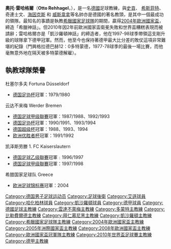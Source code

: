 {{noteta
|T=zh-hans:奥托·雷哈格尔;zh-hk:奧圖·列哈格;zh-tw:奧托·雷哈格爾;
|G1=Football
|G2=uefa
|G3=德甲
|1=zh-hans:奥托·雷哈格尔;zh-hk:奧圖·列哈格;zh-tw:奧托·雷哈格爾;
|2=zh-hans:雷哈格尔;zh-hk:列哈格;zh-tw:雷哈格爾;
}}
{{Football manager infobox
| playername= 奧圖·列哈格<br>''Otto Rehhagel''
| image               = Otto Rehhagel 01-2.jpg
| fullname = Otto Rehhagel
| dateofbirth = {{birth date and age|1938|8|9}} 
| cityofbirth = [[埃森|埃森]] 
| height = {{height|m=1.77}}
| countryofbirth = [[德國|德國]]
| currentclub  = 
| position =  [[後衛_(足球)|後衛]] |
| years = 1960–63<br/>1963–65<br/>1965–72
| clubs = [[红白埃森|红白埃森]]<br/>[[哈化柏林|哈化柏林]]<br/>[[凱沙羅頓|凱沙羅頓]]
| caps(goals) = {{0}}{{0}}? {{0}}(?)<br/> {{0}}53 {{0}}(6)<br/> 148 (16)
| nationalyears1      = 1960
| nationalteam1       = [[德国国家奥林匹克足球队|西德Amateur]]
| nationalcaps1       = 2
| nationalgoals1      = 0
| manageryears1       = 1972
| manageryears2       = 1972–1973
| manageryears3       = 1973–1974
| manageryears4       = 1974–1975
| manageryears5       = 1976
| manageryears6       = 1976–1978
| manageryears7       = 1978–1979
| manageryears8       = 1979–1980
| manageryears9      = 1981–1995
| manageryears10      = 1995–1996
| manageryears11      = 1996–2000
| manageryears12      = 2001–2010
| manageryears13      = 2012
| managerclubs1       = FV Rockenhausen
| managerclubs2       = [[薩爾布呂肯足球俱樂部|薩爾布呂肯]]
| managerclubs3       = [[奥芬巴赫踢球者足球俱乐部|奥芬巴赫踢球者]] (Assistant coach)
| managerclubs4       = [[奥芬巴赫踢球者足球俱乐部|奥芬巴赫踢球者]]
| managerclubs5       = [[雲達不萊梅體育會|雲達不萊梅]]
| managerclubs6       = [[多特蒙德足球俱樂部|多特蒙德]]
| managerclubs7       = [[比勒費爾德阿米尼亞德國體育會|比勒費爾德]]
| managerclubs8       = [[福尔图娜杜塞尔多夫|杜塞尔多夫]]
| managerclubs9       = [[雲達不萊梅體育會|雲達不萊梅]]
| managerclubs10      = [[拜仁慕尼黑足球俱乐部|拜仁慕尼黑]]
| managerclubs11      = [[凯泽斯劳滕足球俱乐部|凯泽斯劳滕]]
| managerclubs12      = [[希臘國家足球隊|希臘]]
| managerclubs13      = [[柏林赫塔體育俱樂部|柏林赫塔]]
| ntupdate =
}}
'''奧托·雷哈格爾'''（'''Otto Rehhagel'''，{{bd|1938年|8月9日|catidx=Rehhagel, Otto}}），是一名[[德國|德國]]足球教練，與[[史貢|史貢]]、 [[希斯菲特|希斯菲特]]、奇連士文、[[海因克斯|海因克斯]] 和 [[威斯韋拿|威斯韋拿]]等名帥亦是德國的著名教頭，是其中一個最成功的領隊。最知名的事蹟是執教[[希臘國家足球隊|希臘國家足球隊]]的期間，贏得[[2004年歐洲國家盃|2004年歐洲國家盃]]，締造「希臘神話」。但2010年因2年前歐洲國家盃衛冕失敗和世界盃糟糕表現而被請辭；雷哈格爾亦是「凱沙羅頓神話」的締造者，他在1997-98球季帶領這支剛升級的球隊拿下德甲冠軍。然而，他至今也保持著德甲最大比分差的敗仗這項非常難堪的紀錄（門興格拉德巴赫12：0多特蒙德，1977-78球季的最後一場比賽，而他毫無意外地在隔天被多特蒙德解雇）。

== 執教球隊榮譽 ==
;杜塞尔多夫 Fortuna Düsseldorf 
*[[德国足协杯|德国足协杯]]冠軍：1979/1980 
;云达不来梅 Werder Bremen
*[[德国足球甲级聯賽|德国足球甲级聯賽]]冠軍：1987/1988、1992/1993
*[[德国足协杯|德国足协杯]]冠軍：1990/1991、1993/1994
*[[德国超级杯|德国超级杯]]冠軍：1988、1993、1994
*[[欧洲优胜者杯|欧洲优胜者杯]]冠軍：1991/1992
;凯泽斯劳滕 1. FC Kaiserslautern
*[[德国足球乙级聯賽|德国足球乙级聯賽]]冠軍﹕1996/1997
*[[德国足球甲级聯賽|德国足球甲级聯賽]]冠軍：1997/1998
;希腊国家足球队 Greece
*[[欧洲足球锦标赛|欧洲足球锦标赛]]冠軍：2004


{{2004年歐洲足球錦標賽希臘參賽名單}}
{{2008年歐洲足球錦標賽希臘參賽名單}}
{{2010年世界盃足球賽希臘參賽名單}}

{{Authority control}}
{{DEFAULTSORT:Rehhagel, Otto}}
[[Category:德国男子足球运动员|Category:德国男子足球运动员]]
[[Category:足球後衛|Category:足球後衛]]
[[Category:艾遜球員|Category:艾遜球員]]
[[Category:哈化柏林球員|Category:哈化柏林球員]]
[[Category:凱沙羅頓球員|Category:凱沙羅頓球員]]
[[Category:德甲球員|Category:德甲球員]]
[[Category:德國足球主教練|Category:德國足球主教練]]
[[Category:雲達不萊梅主教練|Category:雲達不萊梅主教練]]
[[Category:多蒙特主教練|Category:多蒙特主教練]]
[[Category:比勒費爾德主教練|Category:比勒費爾德主教練]]
[[Category:拜仁慕尼黑主教練|Category:拜仁慕尼黑主教練]]
[[Category:凱沙羅頓主教練|Category:凱沙羅頓主教練]]
[[Category:希臘國家足球隊主教練|Category:希臘國家足球隊主教練]]
[[Category:2004年歐洲國家盃主教練|Category:2004年歐洲國家盃主教練]]
[[Category:2005年洲際國家盃主教練|Category:2005年洲際國家盃主教練]]
[[Category:2008年歐洲國家盃主教練|Category:2008年歐洲國家盃主教練]]
[[Category:歐洲國家盃冠軍隊主教練|Category:歐洲國家盃冠軍隊主教練]]
[[Category:2010年世界盃足球賽主教練|Category:2010年世界盃足球賽主教練]]
[[Category:德甲主教練|Category:德甲主教練]]